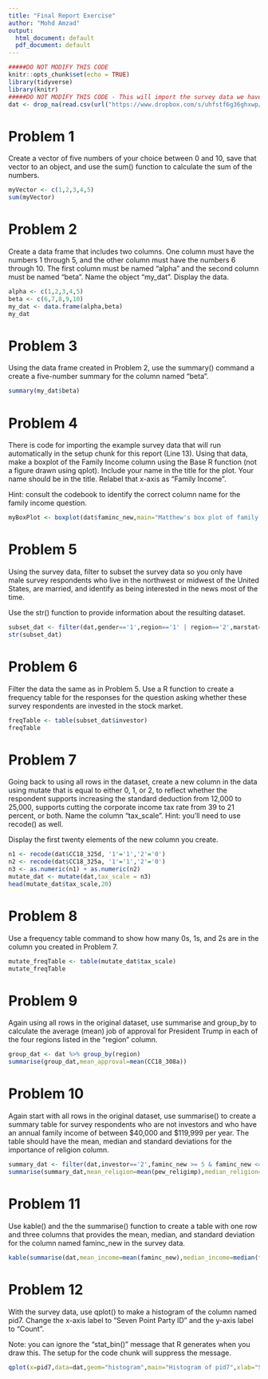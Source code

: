 ---
title: "Final Report Exercise"
author: "Mohd Amzad"
output:
  html_document: default
  pdf_document: default
---

```{r setup, include=FALSE}
#####DO NOT MODIFY THIS CODE
knitr::opts_chunk$set(echo = TRUE)
library(tidyverse)
library(knitr)
#####DO NOT MODIFY THIS CODE - This will import the survey data we have been working with in this course.
dat <- drop_na(read.csv(url("https://www.dropbox.com/s/uhfstf6g36ghxwp/cces_sample_coursera.csv?raw=1")))
```

# Problem 1 

Create a vector of five numbers of your choice between 0 and 10, save that vector to an object, and use the sum() function to calculate the sum of the numbers.

```{r,problem1}
myVector <- c(1,2,3,4,5)
sum(myVector)
```

# Problem 2

Create a data frame that includes two columns. One column must have the numbers 1 through 5, and the other column must have the numbers 6 through 10. The first column must be named "alpha" and the second column must be named "beta". Name the object "my_dat". Display the data.

```{r,problem2}
alpha <- c(1,2,3,4,5)
beta <- c(6,7,8,9,10)
my_dat <- data.frame(alpha,beta)
my_dat
```

# Problem 3 

Using the data frame created in Problem 2, use the summary() command a create a five-number summary for the column named "beta".

```{r,problem3}
summary(my_dat$beta)
```

# Problem 4

There is code for importing the example survey data that will run automatically in the setup chunk for this report (Line 13). Using that data, make a boxplot of the Family Income column using the Base R function (not a figure drawn using qplot). Include your name in the title for the plot. Your name should be in the title. Relabel that x-axis as "Family Income".

Hint: consult the codebook to identify the correct column name for the family income question.

```{r,problem4}
myBoxPlot <- boxplot(dat$faminc_new,main="Matthew's box plot of family income", xlab = "Family Income")
```

# Problem 5

Using the survey data, filter to subset the survey data so you only have male survey respondents who live in the northwest or midwest of the United States, are married, and identify as being interested in the news most of the time. 

Use the str() function to provide information about the resulting dataset.
 
```{r problem5,include=TRUE,echo=TRUE}
subset_dat <- filter(dat,gender=='1',region=='1' | region=='2',marstat=='1',newsint=='1')
str(subset_dat)
```

# Problem 6

Filter the data the same as in Problem 5. Use a R function to create a frequency table for the responses for the question asking whether these survey respondents are invested in the stock market. 

```{r problem6,include=TRUE,echo=TRUE}
freqTable <- table(subset_dat$investor)
freqTable
``` 

# Problem 7

Going back to using all rows in the dataset, create a new column in the data using mutate that is equal to either 0, 1, or 2, to reflect whether the respondent supports increasing the standard deduction from 12,000 to 25,000, supports cutting the corporate income tax rate from 39 to 21 percent, or both. Name the column "tax_scale". Hint: you'll need to use recode() as well.

Display the first twenty elements of the new column you create.

```{r problem7,include=TRUE,echo=TRUE}
n1 <- recode(dat$CC18_325d, '1'='1','2'='0')
n2 <- recode(dat$CC18_325a, '1'='1','2'='0')
n3 <- as.numeric(n1) + as.numeric(n2)
mutate_dat <- mutate(dat,tax_scale = n3)
head(mutate_dat$tax_scale,20)
```

# Problem 8

Use a frequency table command to show how many 0s, 1s, and 2s are in the column you created in Problem 7.

```{r problem8,include=TRUE,echo=TRUE}
mutate_freqTable <- table(mutate_dat$tax_scale)
mutate_freqTable
```

# Problem 9

Again using all rows in the original dataset, use summarise and group_by to calculate the average (mean) job of approval for President Trump in each of the four regions listed in the "region" column.

```{r problem9}
group_dat <- dat %>% group_by(region)
summarise(group_dat,mean_approval=mean(CC18_308a))
```
 
# Problem 10

Again start with all rows in the original dataset, use summarise() to create a summary table for survey respondents who  are not investors and who have an annual family income of between $40,000 and $119,999 per year. The table should have the mean, median and standard deviations for the importance of religion column.

```{r problem10}
summary_dat <- filter(dat,investor=='2',faminc_new >= 5 & faminc_new <= 10)
summarise(summary_dat,mean_religion=mean(pew_religimp),median_religion=median(pew_religimp),sd_religion=sd(pew_religimp))
```

# Problem 11

Use kable() and the the summarise() function to create a table with one row and three columns that provides the mean, median, and standard deviation for the column named faminc_new in the survey data.

```{r problem11}
kable(summarise(dat,mean_income=mean(faminc_new),median_income=median(faminc_new),sd_income=sd(faminc_new)))
```

# Problem 12

With the survey data, use qplot() to make a histogram of the column named pid7. Change the x-axis label to "Seven Point Party ID" and the y-axis label to "Count".

Note: you can ignore the "stat_bin()" message that R generates when you draw this. The setup for the code chunk will suppress the message.

```{r problem12,message=FALSE}
qplot(x=pid7,data=dat,geom="histogram",main="Histogram of pid7",xlab="Seven Point Party ID",ylab="Count")

```

